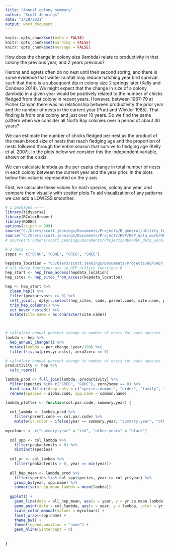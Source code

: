 ```yaml
---
title: "Annual colony summary"
author: "Scott Jennings"
date: "1/29/2021"
output: word_document
---
```


```r
knitr::opts_chunk$set(echo = FALSE)
knitr::opts_chunk$set(warning = FALSE)
knitr::opts_chunk$set(message = FALSE)
```

How does the change in colony size (lambda) relate to productivity in that colony the previous year, and 2 years previous?

Herons and egrets often do no nest until their second spring, and there is some evidence that winter rainfall may reduce hatching year bird survival such that there is a subsequent dip in colony size 2 springs later (Kelly and Condeso 2014). We might expect that the change in size of a colony (lambda) in a given year would be positively related to the number of chicks fledged from that colony in recent years. However, between 1967-79 at Picher Canyon there was no relationship between productivity the prior year and the number of nests in the current year (Pratt and Winkler 1985). That finding is from one colony and just over 10 years. Do we find the same pattern when we consider all North Bay colonies over a period of about 30 years?

We can estimate the number of chicks fledged per nest as the product of the mean brood size of nests that reach fledging age and the proportion of nests followed through the entire season that survive to fledging age (Kelly et al. 2007). In the plots below we consider this the independent variable, shown on the x axis.

We can calculate lambda as the per capita change in total number of nests in each colony between the current year and the year prior. In the plots below this value is represented on the y axis.

First, we calculate these values for each species, colony and year, and compare them visually with scatter plots.To aid visualization of any patterns we can add a LOWESS smoother.

```r

# 1 packages ----
library(tidyverse)
library(RColorBrewer)
library(RODBC)
options(scipen = 999)
source("C:/Users/scott.jennings/Documents/Projects/R_general/utility_functions/bird_utility_functions.R")
source("C:/Users/scott.jennings/Documents/Projects/HEP/HEP_data_work/HEP_code/HEP_utility_functions.R")
# source("C:/Users/scott.jennings/Documents/Projects/HEP/HEP_data_work/HEP_code/HEP_data_summary_functions.R")

# 2 data ----
zsppz <- c("BCNH", "GBHE", "GREG", "SNEG")

hepdata_location = "C:/Users/scott.jennings/Documents/Projects/HEP/HEP_data_work/HEP_data/HEPDATA.accdb"
# all these functions are in HEP_utility_functions.R
hep_start <- hep_from_access(hepdata_location)
hep_sites <- hep_sites_from_access(hepdata_location)

hep <- hep_start %>% 
  clean_hep() %>% 
  filter(peakactvnsts >= 0) %>% 
  left_join(., dplyr::select(hep_sites, code, parent.code, site.name, parent.site.name, county, subregion))  %>% 
  trim_hep_columns() %>% 
  cut_never_nested() %>% 
  mutate(site.name = as.character(site.name))

  
```



```r
# calculate annual percent change in number of nests for each species
lambda <- hep %>% 
  hep_annual_changer() %>% 
  mutate(lambda = per.change.1year/100) %>% 
  filter(!is.na(prev.yr.nsts), zero2zero == 0) 
```




```r
# calculate annual percent change in number of nests for each species
productivity <- hep %>% 
  calc_repro() 


```


```r

lambda_prod <- full_join(lambda, productivity) %>% 
  filter(species %in% c("GREG", "GBHE"), zero2some == 0) %>% 
  bird_taxa_filter(drop_cols = c("species.number", "order", "family", "subfamily", "genus", "species")) %>% 
  rename(species = alpha.code, spp.name = common.name)
```


```r

lambda_plotter <- function(col.par.code, summary.year) {
  
  col_lambda <- lambda_prod %>% 
    filter(parent.code == col.par.code) %>% 
    mutate(yr.color = ifelse(year == summary.year, "summary.year", "other.years"))
  
mycolours <- c("summary.year" = "red", "other.years" = "black")
  
  col_spp <- col_lambda %>% 
    filter(peakactvnsts > 0) %>% 
    distinct(species)
  
  col_yr <- col_lambda %>% 
    filter(peakactvnsts > 0, year == min(year)) 
    
  all_hep_mean <- lambda_prod %>% 
    filter(species %in% col_spp$species, year >= col_yr$year) %>% 
    group_by(year, spp.name) %>% 
    summarise(yr.sp.mean.lambda = mean(lambda))
  
  ggplot() +
    geom_line(data = all_hep_mean, aes(x = year, y = yr.sp.mean.lambda)) +
    geom_point(data = col_lambda, aes(x = year, y = lambda, color = yr.color)) +
    scale_color_manual(values = mycolours) +
    facet_wrap(~spp.name) +
    theme_bw() +
    theme(legend.position = "none") +
    geom_hline(yintercept = 0)
  
  
}

```